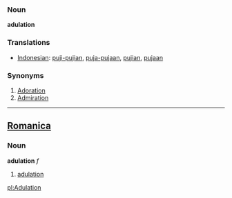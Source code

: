 === Noun ===

'''adulation'''

=== Translations ===
*[[Indonesian]]: [[puji|puji-pujian]], [[puja|puja-pujaan]], [[puji|pujian]], [[puja|pujaan]]

=== Synonyms ===
#[[Adoration]]
#[[Admiration]]
----

==[[Romanica]]==
===Noun===
<b>adulation</b> ''f''
#[[adulation]]

[[pl:Adulation]]